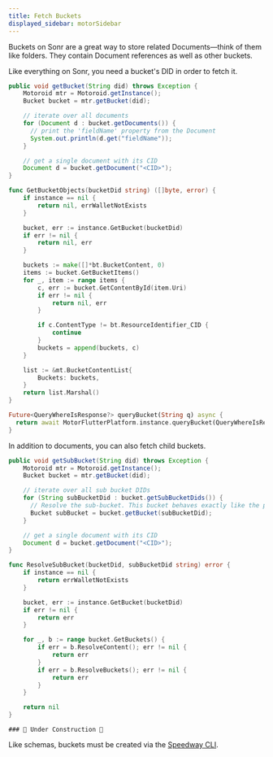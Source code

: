 ```yaml
---
title: Fetch Buckets
displayed_sidebar: motorSidebar
---
```



<APIButton href="/api/bucket" label="Bucket API" type="info" />

Buckets on Sonr are a great way to store related Documents—think of them like folders. They contain Document references as well as other buckets.

Like everything on Sonr, you need a bucket's DID in order to fetch it.

<Tabs groupId="platform">
	<TabItem value="android" label="🤖 Android" default>

```java
public void getBucket(String did) throws Exception {
    Motoroid mtr = Motoroid.getInstance();
    Bucket bucket = mtr.getBucket(did);

    // iterate over all documents
    for (Document d : bucket.getDocuments()) {
      // print the 'fieldName' property from the Document
      System.out.println(d.get("fieldName"));
    }

    // get a single document with its CID
    Document d = bucket.getDocument("<CID>");
}
```

  </TabItem>
  <TabItem value="go" label="🐹 Go">

```go
func GetBucketObjects(bucketDid string) ([]byte, error) {
	if instance == nil {
		return nil, errWalletNotExists
	}

	bucket, err := instance.GetBucket(bucketDid)
	if err != nil {
		return nil, err
	}

	buckets := make([]*bt.BucketContent, 0)
	items := bucket.GetBucketItems()
	for _, item := range items {
		c, err := bucket.GetContentById(item.Uri)
		if err != nil {
			return nil, err
		}

		if c.ContentType != bt.ResourceIdentifier_CID {
			continue
		}
		buckets = append(buckets, c)
	}

	list := &mt.BucketContentList{
		Buckets: buckets,
	}
	return list.Marshal()
}
```

  </TabItem>
  <TabItem value="flutter" label="🐦 Flutter">

```dart
Future<QueryWhereIsResponse?> queryBucket(String q) async {
  return await MotorFlutterPlatform.instance.queryBucket(QueryWhereIsRequest(did: q));
}
```

  </TabItem>
</Tabs>

In addition to documents, you can also fetch child buckets.

<Tabs groupId="platform">
	<TabItem value="android" label="🤖 Android" default>

```java
public void getSubBucket(String did) throws Exception {
    Motoroid mtr = Motoroid.getInstance();
    Bucket bucket = mtr.getBucket(did);

    // iterate over all sub bucket DIDs
    for (String subBucketDid : bucket.getSubBucketDids()) {
      // Resolve the sub-bucket. This bucket behaves exactly like the parent it came from
      Bucket subBucket = bucket.getBucket(subBucketDid);
    }

    // get a single document with its CID
    Document d = bucket.getDocument("<CID>");
}
```

  </TabItem>
  <TabItem value="go" label="🐹 Go">

```go
func ResolveSubBucket(bucketDid, subBucketDid string) error {
	if instance == nil {
		return errWalletNotExists
	}

	bucket, err := instance.GetBucket(bucketDid)
	if err != nil {
		return err
	}

	for _, b := range bucket.GetBuckets() {
		if err = b.ResolveContent(); err != nil {
			return err
		}
		if err = b.ResolveBuckets(); err != nil {
			return err
		}
	}

	return nil
}
```

  </TabItem>
  <TabItem value="flutter" label="🐦 Flutter">

    ### 🚧 Under Construction 🚧

  </TabItem>
</Tabs>

Like schemas, buckets must be created via the [Speedway CLI](#).
